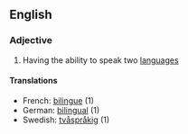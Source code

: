 ==English==
===Adjective===
# Having the ability to speak two [[language]]s
====Translations====
*French: [[bilingue]] (1)
*German: [[bilingual]] (1)
*Swedish: [[tvåspråkig]] (1)